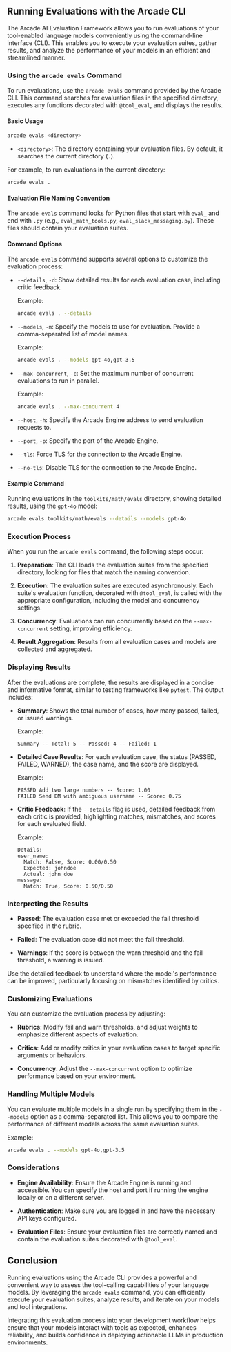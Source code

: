 
## Running Evaluations with the Arcade CLI

The Arcade AI Evaluation Framework allows you to run evaluations of your tool-enabled language models conveniently using the command-line interface (CLI). This enables you to execute your evaluation suites, gather results, and analyze the performance of your models in an efficient and streamlined manner.

### Using the `arcade evals` Command

To run evaluations, use the `arcade evals` command provided by the Arcade CLI. This command searches for evaluation files in the specified directory, executes any functions decorated with `@tool_eval`, and displays the results.

#### Basic Usage

```bash
arcade evals <directory>
```

- `<directory>`: The directory containing your evaluation files. By default, it searches the current directory (`.`).

For example, to run evaluations in the current directory:

```bash
arcade evals .
```

#### Evaluation File Naming Convention

The `arcade evals` command looks for Python files that start with `eval_` and end with `.py` (e.g., `eval_math_tools.py`, `eval_slack_messaging.py`). These files should contain your evaluation suites.

#### Command Options

The `arcade evals` command supports several options to customize the evaluation process:

- `--details`, `-d`: Show detailed results for each evaluation case, including critic feedback.

  Example:

  ```bash
  arcade evals . --details
  ```

- `--models`, `-m`: Specify the models to use for evaluation. Provide a comma-separated list of model names.

  Example:

  ```bash
  arcade evals . --models gpt-4o,gpt-3.5
  ```

- `--max-concurrent`, `-c`: Set the maximum number of concurrent evaluations to run in parallel.

  Example:

  ```bash
  arcade evals . --max-concurrent 4
  ```

- `--host`, `-h`: Specify the Arcade Engine address to send evaluation requests to.

- `--port`, `-p`: Specify the port of the Arcade Engine.

- `--tls`: Force TLS for the connection to the Arcade Engine.

- `--no-tls`: Disable TLS for the connection to the Arcade Engine.

#### Example Command

Running evaluations in the `toolkits/math/evals` directory, showing detailed results, using the `gpt-4o` model:

```bash
arcade evals toolkits/math/evals --details --models gpt-4o
```

### Execution Process

When you run the `arcade evals` command, the following steps occur:

1. **Preparation**: The CLI loads the evaluation suites from the specified directory, looking for files that match the naming convention.

2. **Execution**: The evaluation suites are executed asynchronously. Each suite's evaluation function, decorated with `@tool_eval`, is called with the appropriate configuration, including the model and concurrency settings.

3. **Concurrency**: Evaluations can run concurrently based on the `--max-concurrent` setting, improving efficiency.

4. **Result Aggregation**: Results from all evaluation cases and models are collected and aggregated.

### Displaying Results

After the evaluations are complete, the results are displayed in a concise and informative format, similar to testing frameworks like `pytest`. The output includes:

- **Summary**: Shows the total number of cases, how many passed, failed, or issued warnings.

  Example:

  ```
  Summary -- Total: 5 -- Passed: 4 -- Failed: 1
  ```

- **Detailed Case Results**: For each evaluation case, the status (PASSED, FAILED, WARNED), the case name, and the score are displayed.

  Example:

  ```
  PASSED Add two large numbers -- Score: 1.00
  FAILED Send DM with ambiguous username -- Score: 0.75
  ```

- **Critic Feedback**: If the `--details` flag is used, detailed feedback from each critic is provided, highlighting matches, mismatches, and scores for each evaluated field.

  Example:

  ```
  Details:
  user_name:
    Match: False, Score: 0.00/0.50
    Expected: johndoe
    Actual: john_doe
  message:
    Match: True, Score: 0.50/0.50
  ```

### Interpreting the Results

- **Passed**: The evaluation case met or exceeded the fail threshold specified in the rubric.

- **Failed**: The evaluation case did not meet the fail threshold.

- **Warnings**: If the score is between the warn threshold and the fail threshold, a warning is issued.

Use the detailed feedback to understand where the model's performance can be improved, particularly focusing on mismatches identified by critics.

### Customizing Evaluations

You can customize the evaluation process by adjusting:

- **Rubrics**: Modify fail and warn thresholds, and adjust weights to emphasize different aspects of evaluation.

- **Critics**: Add or modify critics in your evaluation cases to target specific arguments or behaviors.

- **Concurrency**: Adjust the `--max-concurrent` option to optimize performance based on your environment.

### Handling Multiple Models

You can evaluate multiple models in a single run by specifying them in the `--models` option as a comma-separated list. This allows you to compare the performance of different models across the same evaluation suites.

Example:

```bash
arcade evals . --models gpt-4o,gpt-3.5
```

### Considerations

- **Engine Availability**: Ensure the Arcade Engine is running and accessible. You can specify the host and port if running the engine locally or on a different server.

- **Authentication**: Make sure you are logged in and have the necessary API keys configured.

- **Evaluation Files**: Ensure your evaluation files are correctly named and contain the evaluation suites decorated with `@tool_eval`.

## Conclusion

Running evaluations using the Arcade CLI provides a powerful and convenient way to assess the tool-calling capabilities of your language models. By leveraging the `arcade evals` command, you can efficiently execute your evaluation suites, analyze results, and iterate on your models and tool integrations.

Integrating this evaluation process into your development workflow helps ensure that your models interact with tools as expected, enhances reliability, and builds confidence in deploying actionable LLMs in production environments.